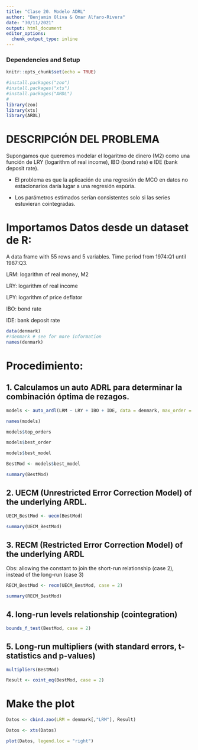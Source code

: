 ```yaml
---
title: "Clase 20. Modelo ADRL"
author: "Benjamin Oliva & Omar Alfaro-Rivera"
date: "30/11/2021"
output: html_document
editor_options: 
  chunk_output_type: inline
---
```


### Dependencies and Setup
```r
knitr::opts_chunk$set(echo = TRUE)

#install.packages("zoo")
#install.packages("xts")
#install.packages("ARDL")
# 
library(zoo) 
library(xts) 
library(ARDL)

```

# DESCRIPCIÓN DEL PROBLEMA

Supongamos que queremos modelar el logaritmo de dinero (M2) como una función de LRY (logarithm of real income), IBO (bond rate) e IDE (bank deposit rate). 

* El problema es que la aplicación de una regresión de MCO en datos no estacionarios daría lugar a una regresión espúria. 

* Los parámetros estimados serían consistentes solo si las series estuvieran cointegradas.
 

# Importamos Datos desde un dataset de R:

A data frame with 55 rows and 5 variables. Time period from 1974:Q1 until 1987:Q3.

LRM: logarithm of real money, M2

LRY: logarithm of real income

LPY: logarithm of price deflator

IBO: bond rate

IDE: bank deposit rate

```r

data(denmark)
#?denmark # see for more information
names(denmark)

```

# Procedimiento:

## 1. Calculamos un auto ADRL para determinar la combinación óptima de rezagos.

```r

models <- auto_ardl(LRM ~ LRY + IBO + IDE, data = denmark, max_order = 5)

names(models)

```

```r

models$top_orders

```

```r

models$best_order

```

```r
models$best_model

```

```r
BestMod <- models$best_model

summary(BestMod)

```

## 2. UECM (Unrestricted Error Correction Model) of the underlying ARDL.
```r

UECM_BestMod <- uecm(BestMod)

summary(UECM_BestMod)

```

## 3. RECM (Restricted Error Correction Model) of the underlying ARDL
Obs: allowing the constant to join the short-run relationship (case 2), instead of the long-run (case 3)

```r

RECM_BestMod <- recm(UECM_BestMod, case = 2)

summary(RECM_BestMod)

```

## 4. long-run levels relationship (cointegration) 

```r

bounds_f_test(BestMod, case = 2)

```

## 5. Long-run multipliers (with standard errors, t-statistics and p-values)

```r

multipliers(BestMod)

```

```r

Result <- coint_eq(BestMod, case = 2)

```

# Make the plot

```r

Datos <- cbind.zoo(LRM = denmark[,"LRM"], Result)

Datos <- xts(Datos)

plot(Datos, legend.loc = "right")

```
#